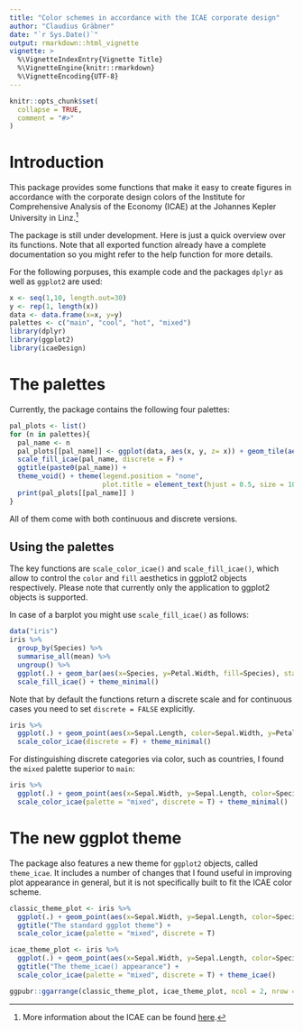 ```yaml
---
title: "Color schemes in accordance with the ICAE corporate design"
author: "Claudius Gräbner"
date: "`r Sys.Date()`"
output: rmarkdown::html_vignette
vignette: >
  %\VignetteIndexEntry{Vignette Title}
  %\VignetteEngine{knitr::rmarkdown}
  %\VignetteEncoding{UTF-8}
---
```


```r
knitr::opts_chunk$set(
  collapse = TRUE,
  comment = "#>"
)
```

# Introduction

This package provides some functions that make it easy to create figures in accordance with the corporate design colors of the Institute for Comprehensive Analysis of the Economy (ICAE) at the Johannes Kepler University in Linz.^[More information about the ICAE can be found [here](https://www.jku.at/en/institute-for-comprehensive-analysis-of-the-economy/).]

The package is still under development. Here is just a quick overview over its functions. Note that all exported function already have a complete documentation so you might refer to the help function for more details.

For the following porpuses, this example code and the packages `dplyr` as well as `ggplot2` are used:
```r
x <- seq(1,10, length.out=30)
y <- rep(1, length(x))
data <- data.frame(x=x, y=y)
palettes <- c("main", "cool", "hot", "mixed")
library(dplyr)
library(ggplot2)
library(icaeDesign)
```

# The palettes

Currently, the package contains the following four palettes:

```r
pal_plots <- list()
for (n in palettes){
  pal_name <- n
  pal_plots[[pal_name]] <- ggplot(data, aes(x, y, z= x)) + geom_tile(aes(fill = x)) + 
  scale_fill_icae(pal_name, discrete = F) +
  ggtitle(paste0(pal_name)) +
  theme_void() + theme(legend.position = "none", 
                       plot.title = element_text(hjust = 0.5, size = 10))
  print(pal_plots[[pal_name]] )
}
```
  

All of them come with both continuous and discrete versions.

## Using the palettes

The key functions are `scale_color_icae()` and `scale_fill_icae()`, which allow to control the `color` and `fill` aesthetics in ggplot2 objects respectively. Please note that currently only the application to ggplot2 objects is supported.

In case of a barplot you might use `scale_fill_icae()` as follows:

```r
data("iris")
iris %>%
  group_by(Species) %>%
  summarise_all(mean) %>%
  ungroup() %>%
  ggplot(.) + geom_bar(aes(x=Species, y=Petal.Width, fill=Species), stat = "identity") + 
  scale_fill_icae() + theme_minimal()
```

Note that by default the functions return a discrete scale and for continuous cases you need to set `discrete = FALSE` explicitly.

```r
iris %>%
  ggplot(.) + geom_point(aes(x=Sepal.Length, color=Sepal.Width, y=Petal.Length)) +
  scale_color_icae(discrete = F) + theme_minimal()
```

For distinguishing discrete categories via color, such as countries, I found the `mixed` palette superior to `main`:

```r
iris %>%
  ggplot(.) + geom_point(aes(x=Sepal.Width, y=Sepal.Length, color=Species)) +
  scale_color_icae(palette = "mixed", discrete = T) + theme_minimal()
```

# The new ggplot theme

The package also features a new theme for ``ggplot2`` objects, called ``theme_icae``.
It includes a number of changes that I found useful in improving plot appearance in general, but it is not specifically built to fit the ICAE color scheme.

```r
classic_theme_plot <- iris %>%
  ggplot(.) + geom_point(aes(x=Sepal.Width, y=Sepal.Length, color=Species)) +
  ggtitle("The standard ggplot theme") +
  scale_color_icae(palette = "mixed", discrete = T)

icae_theme_plot <- iris %>%
  ggplot(.) + geom_point(aes(x=Sepal.Width, y=Sepal.Length, color=Species)) +
  ggtitle("The theme_icae() appearance") +
  scale_color_icae(palette = "mixed", discrete = T) + theme_icae()

ggpubr::ggarrange(classic_theme_plot, icae_theme_plot, ncol = 2, nrow = 1, common.legend = F)
```
